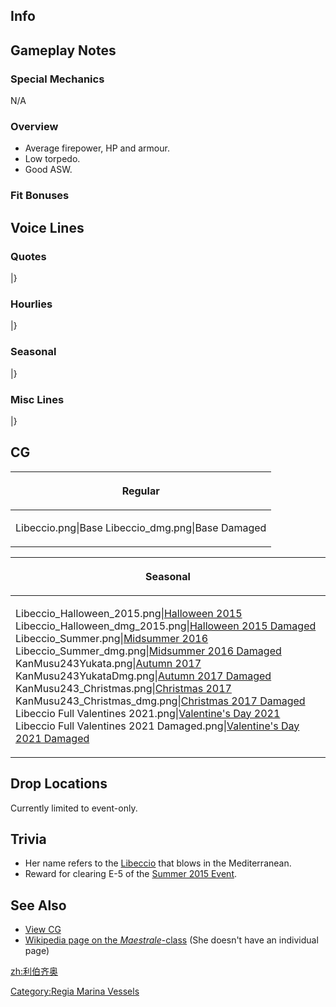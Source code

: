 ==Info==
{{KanmusuInfo|ID=243}}
{{KanmusuInfo|ID=243a}}

==Gameplay Notes==
===Special Mechanics===
N/A

===Overview===
* Average firepower, HP and armour.
* Low torpedo.
* Good ASW.

===Fit Bonuses===
{{:{{BASEPAGENAME}}/Equipment Bonuses}}
{{clear}}

==Voice Lines==
===Quotes===
{{ShipquoteHeader}}
{{ShipquoteKai
|scenario = Introduction
|origin = Buongiorno~！マエストラーレ級駆逐艦、リベッチオです。 リベでいいよ。提督さん、よろしくね！
|translation = Good morning~! I'm the Maestrale-class destroyer, Libeccio. You can call me Libe. I'll be in your care, Admiral!
|audio = Libeccio-Intro.ogg
}}
{{ShipquoteKai
|scenario = Library
|origin = イタリア海軍の駆逐艦、マエストラーレ級三番艦、リベッチオです。
提督さん、よろしくね！え、タラント空襲？余裕です！　
船団護衛でも頑張りたかったけど…救助中はやめてほしいよ～！
|translation = I'm a destroyer from the Italian Navy and 3rd ship of the Mastrale-class, Libeccio.
I'll be in your care, Admiral! Eh, the Battle of Taranto? That was a piece of cake!<ref>The [https://en.wikipedia.org/wiki/Battle_of_Taranto Taranto Air Raid] was an attack by British biplanes on the Italian port of Taranto. Libeccio escaped with minimal damage because the bomb that hit her was a dud.</ref>
Though I worked hard escorting convoys... I wanted to stop with the recue!<ref>She was sunk at the [https://en.wikipedia.org/wiki/Battle_of_the_Duisburg_Convoy Battle of the Duisburg Convoy] while trying to rescue survivors from the merchant ships by the [https://it.wikipedia.org/wiki/HMS_Upholder_(P37) HMS Upholder].</ref>
|audio = Libeccio-Library.ogg
}}
{{ShipquoteKai
|scenario = Secretary 1
|origin = Ciao～！提督さん、な～に？
|translation = Hello~! What is it, Admiral?
|audio =  Libeccio-Sec1.ogg
}}
{{ShipquoteKai
|scenario = Secretary 2
|origin = リベの名前？ 南西の風って意味よ。知ってた？
|translation = My name? It means 'a southwest wind'. Do you know about it?<ref>[https://en.wikipedia.org/wiki/Libeccio Libeccio] is a south-westerly wind that blows in the Mediterranean.</ref>
|audio = Libeccio-Sec2.ogg
}}
{{ShipquoteKai
|scenario = Secretary 3
|origin = ほらほら、こっちよ！おにさんこちら！うふふ♪提督さん、おもしろーい♪
|translation = Hey hey, I'm over here! I'm over here, Oni-san! Ufufu♪ You're so much fun, Admiral~♪<ref>'Oni' here meaning 'demon'. She's playing tag with the Admiral.</ref>
|audio = Libeccio-Sec3.ogg
}}
{{ShipquoteKai
|scenario = Secretary Idle
|origin = Romaさんかぁ。はあ～戦艦ってやっぱおっきいなあ。リベもいっぱい食べて、大きくなろっと。え、あなた、だあれ？ キヨ…シモ…さん？ えっ…友達に？ あ…うん。いいけど…？
|translation = Roma-san huh. *sigh*~ Battleships are definitely big huh. I'll eat a lot so I can grow big too. Eh, who are you? Kiyo... shimo... -san? Eh... you want to be friends? Ah... Yup. That's fine though...? 
|audio = Libeccio-SecIdle.ogg
}}
{{ShipquoteKai
|scenario = Secretary (Married)
|origin = 提督さん、Ciao~！どうしたの？疲れてるの？しっかたないなー、リベが肩揉んであげるね？んしょ！んしょ　どう、気持ちいい？
|translation = Hello, Admiral! What's wrong? Are you tired? I got no choice then, let me massage our shoulders alright? There! And there! Did that feel good?
|audio = Libeccio-SecMarried.ogg
}}
{{ShipquoteKai
|scenario = Wedding
|origin = Ciao~！提督さん、どうしたの？リベにご用事？え、この箱をくれるの？箱じゃなくって、中身？わぁ～、綺麗！Grazie！
|translation =Hello! What's wrong, Admiral? Do you have something for me to do? Eh, you're giving this box to me? Not the box but what's inside? Wow~, it's beautiful! Thank you!
|audio = Libeccio-Wedding.ogg
}}
{{ShipquoteKai
|scenario = Player's Score
|origin = 提督さん、情報みたいの？ちょっと待って。ええと、えっとー…
|translation = You want to see the information, Admiral? Wait a minute. Uhh, ummm...
|audio = Libeccio-PlayerScore.ogg
}}
{{ShipquoteKai
|scenario = Joining the Fleet
|origin = さぁ！Italia駆逐艦の魅力、教えてあげるね！リベッチオ、出撃です！
|translation = Now! Let me demonstrate the appeal of an Italian destroyer! Libeccio, sortieing!
|audio = Libeccio-JoinFleet.ogg
}}
{{ShipquoteKai
|scenario = Equipment 1
|origin = Grazie!
|translation = Thank you!
|audio = Libeccio-Equip1.ogg
}}
{{ShipquoteKai
|scenario = Equipment 2
|origin = 提督さん、ありがとう！不思議な装備ねー
|translation = Thank you, Admiral! What strange equipment~
|audio = Libeccio-Equip2.ogg
}}
{{ShipquoteKai
|scenario = Equipment 3
|origin = Ciao! Ciao!
|translation = Hello! Hello!
|audio = Libeccio-Equip3.ogg
}}
{{ShipquoteKai
|scenario = Supply
|origin = いただきまーす！Grazie！
|translation = I'm diggin in~! Thank you!
|audio = Libeccio-Supply.ogg
}}
{{ShipquoteKai
|scenario = Docking (Minor Damage)
|origin = ちょっと服が汚れちゃった。早く治そーっと。
|translation = My clothes got a bit dirty. I need to clean them up quick.
|audio = Libeccio-DockMinor.ogg
}}
{{ShipquoteKai
|scenario = Docking (Major Damage)
|origin = いったたー。お尻痛いし、シャワー浴びよっと。おふろ？なにそれ？
|translation = Owowow~. My butt hurts and I want to go take a shower. A bath? What's that?<ref>Specifically referring to a Japanese bath.</ref>
|audio = Libeccio-DockMajor.ogg
}}
{{ShipquoteKai
|scenario = Construction
|origin = 新しい仲間みたいよ？Ciao~！
|translation = Looks like a new comrade? Hello~!
|audio = Libeccio-Construction.ogg
}}
{{ShipquoteKai
|scenario = Returning from Sortie
|origin = Bravi！艦隊、戻ってきました！
|translation = Good! The fleet has returned!
|audio = Libeccio-SortieReturn.ogg
}}
{{ShipquoteKai
|scenario = Starting a Sortie
|origin = Ciao~！皆、準備はいい？リベの艦隊、抜錨です！
|translation = Hello~! Are you ready, everyone? Set sail my fleet!
|audio = Libeccio-Sortie.ogg
}}
{{ShipquoteKai
|scenario = Starting a Battle
|origin = 敵艦、発見！リベ艦隊、攻撃態勢に移行です。準備準備ー♪
|translation = Enemy ships spotted! Ribe Fleet, prepare for combat. Get ready~♪
|audio = Libeccio-BattleStart.ogg
}}
{{ShipquoteKai
|scenario = Attack
|origin = 南西の風…やった、縁起がいいよ！勝てるよ！
|translation = The Southwest Wind... Alright, this is a good omen! We can win!
|audio = Libeccio-Attack.ogg
}}
{{ShipquoteKai
|scenario = Night Battle Attack
|origin = リベを中心に単従陣になって。本気で行くよー！
|translation = Form up line ahead on me. Let's get serious!
|audio = Libeccio-NightAttack.ogg
}}
{{ShipquoteKai
|scenario = Night Battle
|origin = 夜ね。いいよ、夜戦でしょ？やってみる！
|translation = Night huh. Right then, we're doing night battle right? I'll give it a shot!
|audio = Libeccio-NightBattle.ogg
}}
{{ShipquoteKai
|scenario = MVP
|origin = やったー！！リベが一番だって？うひひ～♪提督さん、褒めてよー！うんうん！褒めてー！！
|translation = Alright~!! I'm number one you say? Uhihi~♪ Praise me, Admiral! Yup yup! Praise me~!!
|audio = Libeccio-MVP.ogg
}}
{{ShipquoteKai
|scenario = Minor Damage 1
|origin = わぁ、わあぁ？！お尻はやめてよ～
|translation = Wh-whoaaa~?! Stop hurting my butt~<ref>She lost her stern twice. Once during a collision with the Esperia, another time after being torpedoed by the Upholder.</ref>
|audio = Libeccio-MinorDamage1.ogg
}}
{{ShipquoteKai
|scenario = Minor Damage 2
|origin = なに、魚雷？救助中とかって、攻撃やめてよ～
|translation = Was that a torpedo? Don't attack me when I'm in the middle of a rescue~
|audio = Libeccio-MinorDamage2.ogg
}}
{{ShipquoteKai
|scenario = Major Damage
|origin = だからぁ、お尻はやめてって言ってるのに～！もうやだやだ！
|translation = I said to stop hurting my but~! I can't stand it anymore!
|audio = Libeccio-MajorDamage.ogg
}}
{{ShipquoteKai
|scenario = Sunk
|origin = リベ、ちゃんと…助けたかったなぁ…守りたかったなぁ……おやすみ…なさい…
|translation = I wanted to... help out... and protect everyone properly... Good... night...
|audio = Libeccio-Sinking.ogg
}}
|} <references/>

{{clear}}

===Hourlies===
{{ShipquoteHeader | type = hourly}}
{{ShipquoteKai
|scenario = 00:00 
|origin = Ciao~、提督さん。今日はリベが時刻を教えてあげるよ。大丈夫、任せて！
|translation = Hello, Admiral. I'll be telling the time today. It'll be fine, leave it to me!
|audio = LibeccioKai-0000.ogg
}}
{{ShipquoteKai
|scenario = 01:00 
|origin = 提督さん！マルヒト、マル…マル！どお？リベ、完璧でしょ？えっへん！
|translation = Admiral! 010...0! How was that? I was perfect right? Ehehe~!
|audio = LibeccioKai-0100.ogg
}}
{{ShipquoteKai
|scenario = 02:00 
|origin = 提督さーん、行っくよー！マルフターマルマル！ふふん♪リベ、慣れてきたよ。
|translation = Here I go, Admiral~! 0200! Fufun♪ I've gotten the hang of this.
|audio = LibeccioKai-0200.ogg
}}
{{ShipquoteKai
|scenario = 03:00 
|origin = 提督さん、マルサンーマルマル！ふー…リベ、もう時報完璧じゃない？　褒めてもいいよ？　ほらほらー♪
|translation = 0300, Admiral! Whew... Aren't my hourly announcements perfect? You can praise me you know? Come on, come on~♪
|audio = LibeccioKai-0300.ogg
}}
{{ShipquoteKai
|scenario = 04:00 
|origin = 提督さん、マルヨンーマルマル！もうすぐ朝かー。ふぅ…リベ、ちょっと疲れてきちゃったぁ。やるけど！
|translation = 0400, Admiral! It's almost morning huh. Whew... I'm a bit tired now. But I can still do this!
|audio = LibeccioKai-0400.ogg
}}
{{ShipquoteKai
|scenario = 05:00 
|origin = 提督さん、マルゴーマルマル！朝です、朝！皆起こす？まだいい？起こすの？まだ？まだかー
|translation = 0500, Admiral! It's morning now! Should I go wake everyone up? Not yet? What about now? Still not yet? Not yet huh~
|audio = LibeccioKai-0500.ogg
}}
{{ShipquoteKai
|scenario = 06:00 
|origin = 提督さーん！マルロクーマルマル！艦隊の皆、起こすね？ふぅ…総員、起こしーっ！お・こ・しーっ！！
|translation = Admiral! 0600! Shall I wake everyone now? Whew... Wake up everyone! Wa~ ke~ up~!!
|audio = LibeccioKai-0600.ogg
}}
{{ShipquoteKai
|scenario = 07:00 
|origin = 提督さん、マルナナーマルマル。リベ、ちょっとお腹が空いちゃった。あ、提督さんが朝作ってくれるの？Grazie！
|translation = 0700, Admiral. I'm a bit hungry. Ah, are you making something this morning, Admiral? Thank you!
|audio = LibeccioKai-0700.ogg
}}
{{ShipquoteKai
|scenario = 08:00 
|origin = むぐむぐ…提督さーん！マルハチ―…むぐむぐマルマル―！提督さんの作ってくれた朝食、おいしいれしゅう♪むぐむぐ、明日も作ってー！！
|translation = *nom nom*... Admiral! 08... *nom nom* 00! The breakfast you made is delicious, Admiral~♪ *nom nom* Make it again tomorrow!!
|audio = LibeccioKai-0800.ogg
}}
{{ShipquoteKai
|scenario = 09:00 
|origin = 提督さん、マルキューマルマル！さぁ、そろそろ艦隊を出していきましょう！出撃？遠征？それとも、演習？演習なら勝たなきゃー！
|translation = 0900, Admiral! Now, it's almost time to send the fleet out! Sorties? Expeditions? Or perhaps exercises? If it's exercies we have to win!
|audio = LibeccioKai-0900.ogg
}}
{{ShipquoteKai
|scenario = 10:00 
|origin = 提督さん、ヒトマルーマルマル！あ、Littorioさんだ！え、今、Italiaって呼ばれてるの？Italia？なんでなんで？？
|translation = 1000, Admiral! Ah, it's Littorio-san! Eh, she's called Italia now? Italia? Why??<ref>Libeccio was sunk on 1941/11/09, Littorio was renamed to Italia only on 1943/06/30.</ref>
|audio = LibeccioKai-1000.ogg
}}
{{ShipquoteKai
|scenario = 11:00 
|origin = 提督さん、ヒトヒトーマルマル！空襲？うん、怖いけど、怖くないよ。リベは、どっちかって言うと、潜水艦が嫌。嫌なものは嫌っ！
|translation = 1100, Admiral! Air raids? Yeah, I'm scared of them but not that scared. If I had to say so, it's submarines that are unpleasant. I hate unpleasant things.<ref>She was sunk by a submarine.</ref>
|audio = LibeccioKai-1100.ogg
}}
{{ShipquoteKai
|scenario = 12:00 
|origin = 提督さーん！ヒトフターマルマル！お昼は、どうするの？お、マミーヤ？！いいよー行く行く！わぁーい！
|translation = Admiral~! 1200! What's for lunch? Oh, Mamiya's? That's fine, let's go! Yaay~!
|audio = LibeccioKai-1200.ogg
}}
{{ShipquoteKai
|scenario = 13:00 
|origin = むぐむぐ。提督さん、ヒトサンーマルマル！ふひひ♪マミーヤ、美味しいですねー♪むぐむぐ、むぐむぐ、毎日マミーヤでもいいよ？うんうん♪
|translation = *nom nom* 1300, Admiral! Fuhihi♪ Mamiya's is delicious~♪ *nom nom nom nom* Can we have Mamiya's every day? Yup yup~♪
|audio = LibeccioKai-1300.ogg
}}
{{ShipquoteKai
|scenario = 14:00 
|origin = 提督さん、ヒトヨンーマルマル！ふぅ、少しお昼食べ過ぎちゃった。運動しよう、運動！出撃しないとねー。行こう、いこーう！
|translation = 1400, Admiral! Whew, I think I ate too much for lunch. We should really exercie! Just not sorties alright. Come on, let's go!
|audio = LibeccioKai-1400.ogg
}}
{{ShipquoteKai
|scenario = 15:00
|origin = 提督さん、ヒトゴーマルマ…あ、キヨシー？！なに？あ、元気だよ－！戦艦？うん、戦艦は強いよねー。うん、戦艦は強いよー！
|translation = Admiral, 150... Ah, Kiyoshi?! What is it? Ah, I'm doing fine~! Battleships? Yup, battleships sure are strong. Yup, they definitely are.
|audio = LibeccioKai-1500.ogg
}}
{{ShipquoteKai
|scenario = 16:00 
|origin = 提督さん、ヒトロクーマルマル！え、強い戦艦？それはー、LittorioさんやRomaさんじゃない？他で？う～ん、誰だろ～？
|translation = 1600, Admiral! Eh, strong battleships? Isn't that just Littorio-san and Roma-san? Others? Hmmm, who could it be~?
|audio = LibeccioKai-1600.ogg
}}
{{ShipquoteKai
|scenario = 17:00 
|origin = 提督さーん！ヒトナナーマルマル！強い戦艦、強い戦艦ね？あー…そうだ、Warspite！アレは強かったよ～。なんか覚えてる。
|translation = Admiral! 1700! A strong battleship, a strong battleship huh? Ah... That's it, Warspite! She's really strong. I think I remember something.<ref>At the [https://en.wikipedia.org/wiki/Battle_of_Calabria Battle of Calabria], Warspite scored one of the longest ranged artillery hits from a moving ship to a moving target at 24km.</ref>
|audio = LibeccioKai-1700.ogg
}}
{{ShipquoteKai
|scenario = 18:00 
|origin = 提督さん、ヒトハチーマルマル！もー、夜だぁ。暗くなってきたよぉ。夜はどうするのかな？違うよ、ご飯のこと！
|translation = 1800, Admiral! It's already night. It's gotten dark. What should we do tonight? No, I meant for dinner!
|audio = LibeccioKai-1800.ogg
}}
{{ShipquoteKai
|scenario = 19:00 
|origin = むぐむぐ。提督さん、ヒトキュー…マルマル。ふん、夜もマミーヤで、むぐむぐ…リベ、嬉しいなぁ♪むぐむぐ、明日も明後日もマミーヤでいいよ♪
|translation = *nom nom* 19...00, Admiral. Whew, it's Mamiya's tonight too. *nom nom*... I'm happy~♪ *nom nom* I'm fine with having Mamiya's everyday♪
|audio = LibeccioKai-1900.ogg
}}
{{ShipquoteKai
|scenario = 20:00 
|origin = 提督さん、フタマルーマルマル！すっかり夜ねぇ、くらーい。夜戦？う～ん、どうなんだろう？日本の皆は、夜戦好きだよねー
|translation = 2000, Admiral! It's totally night now, so dark. Night battles? Yeah, I wonder about that? Everyone in Japan likes night battles huh~
|audio = LibeccioKai-2000.ogg
}}
{{ShipquoteKai
|scenario = 21:00 
|origin = 提督さーん、フタヒト―マルマル―。なんかリベ、もう眠くなってきたぁ。提督さん、眠くないの？そう？大人なんだねぇ。
|translation = 20...00..., Admiral. I've gotten a bit sleepy. Aren't you sleepy, Admiral? Really? How mature~
|audio = LibeccioKai-2100.ogg
}}
{{ShipquoteKai
|scenario = 22:00 
|origin = フタフターマルマル！提督さん、なんか大変！日本の軽巡が騒いでるよ？なんか五月蝿いよ？！なんだろー？あ、いいの？そうなの？？
|translation = 2200! We've got a big problem, Admiral! The Japanese light cruisers are making lots of noise you know? It's annoying you know?! What? Ah, it's fine? Really??
|audio = LibeccioKai-2200.ogg
}}
{{ShipquoteKai
|scenario = 23:00 
|origin = 提督さーん、フタサン―マルマル―。今日も一日疲れたね―？　明日もリベと頑張ろ！
|translation = 23...00..., Admiral. Everyday is tiring huh? I'll do my best tomorrow too!
|audio = LibeccioKai-2300.ogg
}}
|} <references/>

{{clear}}

===Seasonal===
{{SeasonalHeaderOld}}
{{SeasonalQuote
|scenario = [[Seasonal/Early_Autumn_2015_Seasonal_Update|Early Autumn 2015]]
|origin = あの鳴いてるの、なぁに？秋の虫？あぁ、鈴虫って言うんだ。いい音色ね。え？鈴虫って、スイカ食べるの、本当？
|translation =	What’s that soind? Autumn insects? Ah, so they’re called crickets. They have a nice sound. Eh? They really eat watermelons?
|audio = Libeccio_Early_Autumn2015.ogg
|notes =
}}
{{SeasonalQuote
|scenario = [[Seasonal/Christmas_2015|Christmas 2015]]
|origin = Buon Natale！提督さん、panettone一緒に食べよう！
|translation =	Merry Christmas! Let’s eat some panettone together, Admiral!<ref>A type of bread loaf usually prepared during Christmas in Italy and surrounding countries.</ref>
|audio = Libeccio_Christmas_2015_Sec1.ogg
|notes =
}}
{{SeasonalQuote
|scenario = [[Seasonal/End_of_Year_2015|End of Year 2015]]
|origin = なんで皆バタバタ忙しそうなの？し・わ・す？なんのイベント？え？何この布？雑巾？リベ、掃除イベント嫌い！
|translation =	Why is everyone so busy? The twelfth month? What kind of event is that? Eh? What’s this cloth for? A dust cloth? I don’t like this cleaning event!
|audio = Libeccio_Year_End_2015_Sec1.ogg
|notes = 
}}
{{SeasonalQuote
|scenario = [[Seasonal/New_Year_2016|New Year 2016]]
|origin = 提督さん、新年ね。今年もリベがしっかり面倒を見てあげるから。大丈夫よ、ね！
|translation =	It’s the new year! I’ll take care of all the troublesome things this year. I’ll be fine!
|audio = Libeccio_New_Year_2016_Sec1.ogg
|notes = 
}}
{{SeasonalQuote
|scenario = [[Seasonal/Setsubun_2016|Setsubun 2016]]
|origin = セッツブーン？ えぇ？ほんと？ ほんとにそんな名前の日本の儀式なの？ これを投げる？ Bismarckに？ じゃぁ、えい♪ えい♪
|translation =	Setsubun? Eh? Really? Was there really a Japanese ceremony called that? I need to throw these? At Bismarck? Well, ei♪ ei♪
|audio = Libeccio_Setsubun_2016_Sec1.ogg
|notes = 
}}
{{SeasonalQuote
|scenario = [[Seasonal/Valentine%27s_Day_2016|Valentine’s Day 2016]]
|origin = 提督さん～うふふ～これあげようか？ほしい？ほしいくない？どうっち？リベのチョコラトほしい？じゃ～あげる！はい！
|translation =	Admiral~ Ufufu~ will you take this? Yes? No? Which is it? You want my chocolates? Then, I’ll let you have them! Here!
|audio = Libeccio_Valentine_Sec1.ogg
|notes = 
}}
{{SeasonalQuote
|scenario = [[Seasonal/Hinamatsuri_2016|Spring 2016]]
|origin = 少し暖かくなできた。日本の春でやつね～うんうん。あれがサクラが？えぇ、違うの？梅？梅干の梅？へえ...
|translation =	It’s gotten a bit warmer. So it’s spring in Japan. I see, I see. Are those sakura? Eh, they’re not? Plums? The plums you make sour plums with? I see….
|audio = Lebiccio_Spring_2016_Sec1.ogg
|notes = 
}}
{{SeasonalQuote
|scenario = [[Seasonal/White_Day_2016|White Day 2016]]
|origin = Ciao、提督さん！えぇ、なに？Libeにチョコのお返しくれるの？わーい！Grazie！日本の提督さんは親切ね―。わーい♪
|translation =	Hello, Admiral! Eh, what’s this? A return gift for me? Yaaaay! Thank you! Japanese admirals are so nice. Yaaaay♪
|audio = Libeccio_White_Day_2016.ogg
|notes = 
}}
{{SeasonalQuote
|scenario = [[Seasonal/Third_Anniversary|3rd Anniversary]]
|origin = Libe、三周年お祝いしてあげる！ 提督さん、おめでとう！ うふふっ♪
|translation =	I’ll join in the 3rd Anniversary celebrations! Congratulations, Admiral! Ufufu~♪
|audio = Libeccio_3rd_Anniversary_Sec1.mp3
|notes = 
}}
{{SeasonalQuote
|scenario = [[Seasonal/Rainy_Season_2016|Rainy Season 2016]]
|origin = 雨！雨雨雨！「ツーユー」っという季節、雨ばっかじゃない？そういうもんなんだ。
|translation =	It’s raining! So so so much rain! Is this “Tsuyu” nothing but rain? So that’s what it is.
|audio = Libeccio_Rainy_Season_Sec1_2016.ogg
|notes = 
}}
{{SeasonalQuote
|scenario = [[Seasonal/Winter_2017|Winter 2017]]
|origin = ちょっと寒くない？日本の冬って、こんなに寒いんだぁ…うぅ、ぶるぶる。えぇ、キヨシ、なに？こ…タツ？あ、あったかい！これ、いいじゃない！
|translation =	Isn’t it kinda cold? Japanese winters get this cold… Urgh, brrrr. Eh, what is it, Kyoshi? Ko…tatsu? I-it’s warm! This is great!
|audio = Libeccio_Winter_2017.mp3
|notes = 
}}
{{SeasonalQuote
|scenario = [[Seasonal/Fourth_Anniversary|4th Anniversary]]
|origin = ひゃあぁ！四周年だって。びっくり。提督、Libe、お祝いしてあげる！ちゅー。
|translation =	Wheeee! It’s the 4th Anniversary. I’m shocked. I’ll give you something to celebrate, Admiral! *smooch*
|audio = Libeccio_4th_Anniversary_Sec1_2017.mp3
|notes = 
}}
{{SeasonalQuote
|scenario = [[Seasonal/Fifth_Anniversary|5th Anniversary]]
|origin = 提督さん、今日をおめでとうな日じゃない？Libeもお祝いしてあげる！おめでとう！
|translation =	Isn’t today a day to celebrate, Admiral? I’ll celebrate with you! Congratulations!
|audio = Libeccio_5th_Anniversary_Sec1.mp3
|notes = 
}}
|}<references/>

{{clear}}

===Misc Lines===
{{SeasonalHeaderOld}}
{{SeasonalQuote
|scenario = [[Early_Fall_2018_Event|Early Fall 2018 Event]]
|origin = Ciao, ciao! Libe, 瞭解！
|translation =	Hello, hello! Roger!
|audio = LibeccioKai-Friend_Fleet_1.mp3
|notes = Friend Fleet Line
}}
{{SeasonalQuote
|scenario = [[Early_Fall_2018_Event|Early Fall 2018 Event]]
|origin = Ciao!Libe來たよ！みんな、元気している？援護しちゃうぞ！ガオガオ！
|translation =	Hello! I'm here! Are you all doing well? I'm here to back you up! Raaaawr!
|audio = LibeccioKai-Friend_Fleet_2.mp3
|notes = Friend Fleet Line
}}
|}<references/>

{{clear}}

==CG==
{| class="mw-collapsible mw-collapsed wikitable" style="width: 100%;"
!Regular
|-
|<gallery>
Libeccio.png|Base
Libeccio_dmg.png|Base Damaged
</gallery>
|}

{| class="mw-collapsible mw-collapsed wikitable" style="width: 100%;"
!Seasonal
|-
|<gallery>
Libeccio_Halloween_2015.png|[[ Seasonal/Halloween_2015|Halloween 2015]]
Libeccio_Halloween_dmg_2015.png|[[ Seasonal/Halloween_2015|Halloween 2015 Damaged]]
Libeccio_Summer.png|[[Seasonal/Summer_2016|Midsummer 2016]]
Libeccio_Summer_dmg.png|[[Seasonal/Summer_2016|Midsummer 2016 Damaged]]
KanMusu243Yukata.png|[[Seasonal/Autumn_2017|Autumn 2017]]
KanMusu243YukataDmg.png|[[Seasonal/Autumn_2017|Autumn 2017 Damaged]]
KanMusu243_Christmas.png|[[Seasonal/Christmas_2017|Christmas 2017]]
KanMusu243_Christmas_dmg.png|[[Seasonal/Christmas_2017|Christmas 2017 Damaged]]
Libeccio Full Valentines 2021.png|[[Seasonal/Valentine's_Day_2021|Valentine's Day 2021]]
Libeccio Full Valentines 2021 Damaged.png|[[Seasonal/Valentine's_Day_2021|Valentine's Day 2021 Damaged]]
</gallery>
|}

==Drop Locations==
Currently limited to event-only.

==Trivia==
*Her name refers to the [https://en.wikipedia.org/wiki/Libeccio Libeccio] that blows in the Mediterranean.
*Reward for clearing E-5 of the [[Summer 2015 Event]].

==See Also==
*[[{{PAGENAMEE}}/Gallery|View {{PAGENAME}} CG]]
*[[:Wikipedia:Maestrale-class_destroyer|Wikipedia page on the ''Maestrale''-class]] (She doesn't have an individual page)
{{Shiplist}}
[[Category:Regia Marina Vessels]]
[[zh:利伯齐奥]]